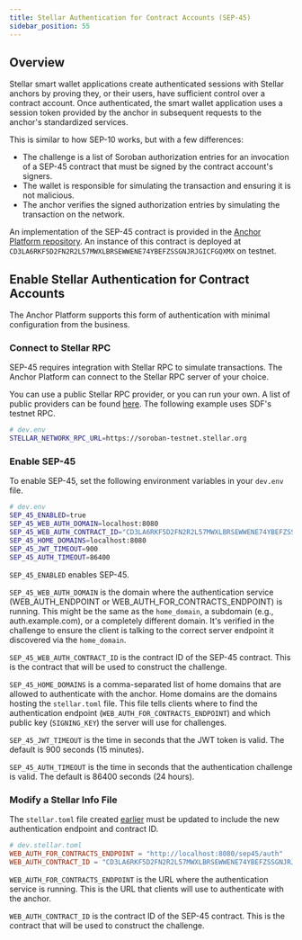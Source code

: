 ```yaml
---
title: Stellar Authentication for Contract Accounts (SEP-45)
sidebar_position: 55
---
```



## Overview

Stellar smart wallet applications create authenticated sessions with Stellar anchors by proving they, or their users, have sufficient control over a contract account. Once authenticated, the smart wallet application uses a session token provided by the anchor in subsequent requests to the anchor's standardized services.

This is similar to how SEP-10 works, but with a few differences:

- The challenge is a list of Soroban authorization entries for an invocation of a SEP-45 contract that must be signed by the contract account's signers.
- The wallet is responsible for simulating the transaction and ensuring it is not malicious.
- The anchor verifies the signed authorization entries by simulating the transaction on the network.

An implementation of the SEP-45 contract is provided in the [Anchor Platform repository][sep-45-contract]. An instance of this contract is deployed at `CD3LA6RKF5D2FN2R2L57MWXLBRSEWWENE74YBEFZSSGNJRJGICFGQXMX` on testnet.

## Enable Stellar Authentication for Contract Accounts

The Anchor Platform supports this form of authentication with minimal configuration from the business.

### Connect to Stellar RPC

SEP-45 requires integration with Stellar RPC to simulate transactions. The Anchor Platform can connect to the Stellar RPC server of your choice.

You can use a public Stellar RPC provider, or you can run your own. A list of public providers can be found [here][rpc-providers]. The following example uses SDF's testnet RPC.

<CodeExample>

```bash
# dev.env
STELLAR_NETWORK_RPC_URL=https://soroban-testnet.stellar.org
```

</CodeExample>

### Enable SEP-45

To enable SEP-45, set the following environment variables in your `dev.env` file.

<CodeExample>

```bash
# dev.env
SEP_45_ENABLED=true
SEP_45_WEB_AUTH_DOMAIN=localhost:8080
SEP_45_WEB_AUTH_CONTRACT_ID="CD3LA6RKF5D2FN2R2L57MWXLBRSEWWENE74YBEFZSSGNJRJGICFGQXMX"
SEP_45_HOME_DOMAINS=localhost:8080
SEP_45_JWT_TIMEOUT=900
SEP_45_AUTH_TIMEOUT=86400
```

</CodeExample>

`SEP_45_ENABLED` enables SEP-45.

`SEP_45_WEB_AUTH_DOMAIN` is the domain where the authentication service (WEB_AUTH_ENDPOINT or WEB_AUTH_FOR_CONTRACTS_ENDPOINT) is running. This might be the same as the `home_domain`, a subdomain (e.g., auth.example.com), or a completely different domain. It's verified in the challenge to ensure the client is talking to the correct server endpoint it discovered via the `home_domain`.

`SEP_45_WEB_AUTH_CONTRACT_ID` is the contract ID of the SEP-45 contract. This is the contract that will be used to construct the challenge.

`SEP_45_HOME_DOMAINS` is a comma-separated list of home domains that are allowed to authenticate with the anchor. Home domains are the domains hosting the `stellar.toml` file. This file tells clients where to find the authentication endpoint (`WEB_AUTH_FOR_CONTRACTS_ENDPOINT`) and which public key (`SIGNING_KEY`) the server will use for challenges.

`SEP_45_JWT_TIMEOUT` is the time in seconds that the JWT token is valid. The default is 900 seconds (15 minutes).

`SEP_45_AUTH_TIMEOUT` is the time in seconds that the authentication challenge is valid. The default is 86400 seconds (24 hours).

### Modify a Stellar Info File

The `stellar.toml` file created [earlier][sep1-ap] must be updated to include the new authentication endpoint and contract ID.

<CodeExample>

```toml
# dev.stellar.toml
WEB_AUTH_FOR_CONTRACTS_ENDPOINT = "http://localhost:8080/sep45/auth"
WEB_AUTH_CONTRACT_ID = "CD3LA6RKF5D2FN2R2L57MWXLBRSEWWENE74YBEFZSSGNJRJGICFGQXMX"
```

</CodeExample>

`WEB_AUTH_FOR_CONTRACTS_ENDPOINT` is the URL where the authentication service is running. This is the URL that clients will use to authenticate with the anchor.

`WEB_AUTH_CONTRACT_ID` is the contract ID of the SEP-45 contract. This is the contract that will be used to construct the challenge.

[sep1-ap]: ../sep1/README.mdx
[sep-45]: https://github.com/stellar/stellar-protocol/blob/master/ecosystem/sep-0045.md
[sep-45-contract]: https://github.com/stellar/anchor-platform/tree/feature/c-accounts/soroban
[rpc-providers]: /docs/data/apis/rpc/providers
